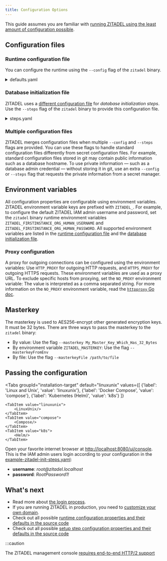 ```yaml
---
title: Configuration Options
---
```



This guide assumes you are familiar with [running ZITADEL using the least amount of configuration possible](/docs/self-hosting/deploy/overview).

## Configuration files

### Runtime configuration file

You can configure the runtime using the `--config` flag of the `zitadel` binary.

<details><summary>defaults.yaml</summary>
    <CodeBlock language="yaml">{DefaultsYamlSource}</CodeBlock>
</details>

### Database initialization file

ZITADEL uses a [different configuration file](https://github.com/zitadel/zitadel/blob/main/cmd/setup/steps.yaml) for _database initialization steps_.
Use the `--steps` flag of the `zitadel` binary to provide this configuration file.

<details><summary>steps.yaml</summary>
    <CodeBlock language="yaml">{StepsYamlSource}</CodeBlock>
</details>

### Multiple configuration files

ZITADEL merges configuration files when multiple `--config` and `--steps` flags are provided.
You can use these flags to handle standard configuration files differently from secret configuration files.
For example, standard configuration files stored in git may contain public information such as a database hostname.
To use private information — such as a database admin credential — without storing it in git, use an extra `--config` or `--steps` flag that requests the private information from a secret manager.

## Environment variables

All configuration properties are configurable using environment variables.
ZITADEL environment variable keys are prefixed with `ZITADEL_`.
For example, to configure the default ZITADEL IAM admin username and password, set the `zitadel` binary runtime environment variables `ZITADEL_FIRSTINSTANCE_ORG_HUMAN_USERNAME` and `ZITADEL_FIRSTINSTANCE_ORG_HUMAN_PASSWORD`.
All supported environment variables are listed in the [runtime configuration file](#runtime-configuration-file) and the [database initialization file](#database-initialization-file).

### Proxy configuration

A proxy for outgoing connections can be configured using the environment variables: Use `HTTP_PROXY` for outgoing HTTP requests, and `HTTPS_PROXY` for outgoing HTTPS requests.
These environment variables are used as a proxy URL.
To exclude specific hosts from proxying, set the `NO_PROXY` environment variable: The value is interpreted as a comma separated string.
For more information on the `NO_PROXY` environment variable, read the [`httpproxy` Go doc](https://pkg.go.dev/golang.org/x/net/http/httpproxy#Config).

## Masterkey

The masterkey is used to AES256-encrypt other generated encryption keys.
It must be 32 bytes.
There are three ways to pass the masterkey to the `zitadel` binary:
- By value: Use the flag `--masterkey My_Master_Key_Which_Has_32_Bytes`
- By environment variable `ZITADEL_MASTERKEY`: Use the flag `--masterkeyFromEnv`
- By file: Use the flag `--masterkeyFile /path/to/file`

## Passing the configuration

<Tabs
    groupId="installation-target"
    default="linuxunix"
    values={[
        {'label': 'Linux and Unix', 'value': 'linuxunix'},
        {'label': 'Docker Compose', 'value': 'compose'},
        {'label': 'Kubernetes (Helm)', 'value': 'k8s'}
    ]}
>
    <TabItem value="linuxunix">
        <LinuxUnix/>
    </TabItem>
    <TabItem value="compose">
        <Compose/>
    </TabItem>
    <TabItem value="k8s">
        <Helm/>
    </TabItem>
</Tabs>

Open your favorite internet browser at [http://localhost:8080/ui/console](http://localhost:8080/ui/console).
This is the IAM admin users login according to your configuration in the [example-zitadel-init-steps.yaml](./example-zitadel-init-steps.yaml):
- **username**: *root@<span></span>zitadel.localhost*
- **password**: *RootPassword1!*

## What's next

- Read more about [the login process](/guides/integrate/login-users).
- If you are running ZITADEL in production, you need to [customize your own domain](./custom-domain).
- Check out all possible [runtime configuration properties and their defaults in the source code](https://github.com/zitadel/zitadel/blob/main/cmd/defaults.yaml)
- Check out all possible [setup step configuration properties and their defaults in the source code](https://github.com/zitadel/zitadel/blob/main/cmd/setup/steps.yaml)

:::caution

<!-- TODO: Better mark the link in the UI -->
The ZITADEL management console [requires end-to-end HTTP/2 support](/docs/self-hosting/manage/http2)
